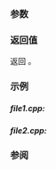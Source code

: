 {{cpp/title|kill_dependency}}
{{cpp/thread/navbar}}
{{ddcla|header=atomic|since=c++11|deprecated=c++26|constexpr=c++26|
template&lt; class T &gt;
T kill_dependency( T y ) noexcept;
}}

{{rrev multi|rev1=
告诉编译器 {{lc|std::memory_order_consume}} 原子加载操作所开始的依赖树不会扩张越过 {{tt|std::kill_dependency}} 的返回值；即实参不会将依赖携带进返回值。

这可用于在依赖链离开函数作用域（而函数无 {{attr|carries_dependency}} 属性）时，避免不必要的 {{lc|std::memory_order_acquire}} 栅栏。
|since2=c++26|rev2=
简单地返回 {{c|y}}。此函数模板被弃用。
}}

===参数===
{{par begin}}
{{par|y|要从依赖树移除其返回值的表达式}}
{{par end}} 

===返回值===
返回 {{tt|y}}{{rev inl|until=c++26|，它不再是依赖树的一部分}}。

===示例===
=====file1.cpp:=====
{{source|1=
struct Foo
{
    int* a;
    int* b;
};

std::atomic&lt;Foo*&gt; foo_head[10];
int foo_array[10][10];

// 消费操作开始依赖链，它将脱离此函数
[[carries_dependency]] Foo* f(int i)
{
    return foo_head[i].load(memory_order_consume);
}

// 依赖链通过有参数进入此函数，而在函数前被杀掉（故不发生额外的获得操作）
int g(int* x, int* y [[carries_dependency]])
{
    return std::kill_dependency(foo_array[*x][*y]);
}
}}
=====file2.cpp:=====
{{source|1=
[[carries_dependency]] struct Foo* f(int i);
int g(int* x, int* y [[carries_dependency]]);

int c = 3;
void h(int i)
{
    Foo* p;
    p = f(i); // f 内开始的依赖链持续进入 p，而无过度的获得
    do_something_with(g(&amp;c, p-&gt;a)); // p-&gt;b 不从缓存进口
    do_something_with(g(p-&gt;a, &amp;c)); // 左参数无 carries_dependency 属性：
                                    // 可能发生内存获得栅栏
                                    // p-&gt;b 在进入 g() 前变为可见
}
}}

===参阅===
{{dsc begin}}
{{dsc inc|cpp/atomic/dsc memory_order}}
{{dsc see c|c/atomic/kill_dependency}}
{{dsc end}}

{{langlinks|de|en|es|fr|it|ja|pt|ru}}